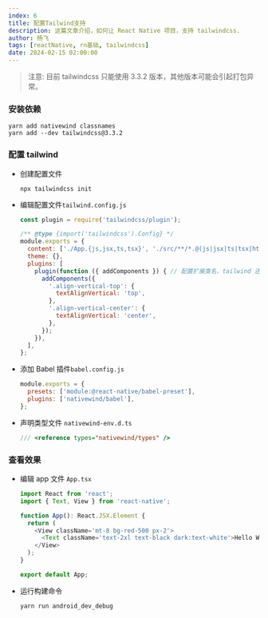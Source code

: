 ```yaml
---
index: 6
title: 配置Tailwind支持
description: 这篇文章介绍，如何让 React Native 项目，支持 tailwindcss.
author: 杨飞
tags: [reactNative, rn基础, tailwindcss]
date: 2024-02-15 02:00:00
---
```


> 注意: 目前 tailwindcss 只能使用 3.3.2 版本，其他版本可能会引起打包异常。

### 安装依赖

```shell
yarn add nativewind classnames
yarn add --dev tailwindcss@3.3.2
```

### 配置 tailwind

- 创建配置文件

  ```shell
  npx tailwindcss init
  ```

- 编辑配置文件`tailwind.config.js`

  ```javascript
  const plugin = require('tailwindcss/plugin');

  /** @type {import('tailwindcss').Config} */
  module.exports = {
    content: ['./App.{js,jsx,ts,tsx}', './src/**/*.@(js|jsx|ts|tsx|html)'],
    theme: {},
    plugins: [
      plugin(function ({ addComponents }) { // 配置扩展类名，tailwind 还没有的类，都可以通过这种方式扩展
        addComponents({
          '.align-vertical-top': {
            textAlignVertical: 'top',
          },
          '.align-vertical-center': {
            textAlignVertical: 'center',
          },
        });
      }),
    ],
  };
  ```

- 添加 Babel 插件`babel.config.js`

  ```javascript
  module.exports = {
    presets: ['module:@react-native/babel-preset'],
    plugins: ['nativewind/babel'],
  };
  ```

- 声明类型文件 `nativewind-env.d.ts`

  ```typescript
  /// <reference types="nativewind/types" />
  ```

### 查看效果

- 编辑 app 文件 `App.tsx`

  ```javascript
  import React from 'react';
  import { Text, View } from 'react-native';

  function App(): React.JSX.Element {
    return (
      <View className='mt-8 bg-red-500 px-2'>
        <Text className='text-2xl text-black dark:text-white'>Hello World</Text>
      </View>
    );
  }

  export default App;
  ```

- 运行构建命令

  ```shell
  yarn run android_dev_debug
  ```

